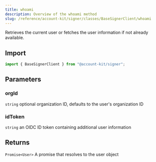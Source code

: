 ```yaml
---
title: whoami
description: Overview of the whoami method
slug: /reference/account-kit/signer/classes/BaseSignerClient/whoami
---
```



Retrieves the current user or fetches the user information if not already available.

## Import

```ts
import { BaseSignerClient } from "@account-kit/signer";
```

## Parameters

### orgId

`string`
optional organization ID, defaults to the user's organization ID

### idToken

`string`
an OIDC ID token containing additional user information

## Returns

`Promise<User>`
A promise that resolves to the user object
